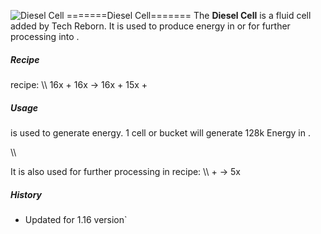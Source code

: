 ![Diesel Cell](/mods/techreborn/diesel_cell.png)
=======Diesel Cell======= The **Diesel Cell** is a fluid cell added
by Tech Reborn. It is used to produce energy in
<Mcitem id="techreborn:diesel_generator"/> or for
further processing into
<Mcitem id="techreborn:nitrodiesel_cell"/>.

##### Recipe

<Mcitem id="techreborn:distillation_tower"/> recipe:
\\\\ 16x<Mcitem id="techreborn:oil_cell"/> +
16x<Mcitem id="techreborn:empty_cell"/> -\>
16x<Mcitem id="techreborn:diesel_cell"/> +
15x<Mcitem id="techreborn:sulfuric_acid_cell"/> +
<Mcitem id="techreborn:glyceryl_cell"/>

##### Usage

<Mcitem id="techreborn:diesel_cell"/> is used to
generate energy. 1 cell or bucket will generate 128k Energy in
<Mcitem id="techreborn:diesel_generator"/>.

\\\\

It is also used for further processing in
<Mcitem id="techreborn:chemical_reactor"/> recipe:
\\\\ <Mcitem id="techreborn:diesel_cell"/> +
<Mcitem id="techreborn:glyceryl_cell"/> -\>
5x<Mcitem id="techreborn:nitrodiesel_cell"/>

##### History

* Updated for 1.16 version`
